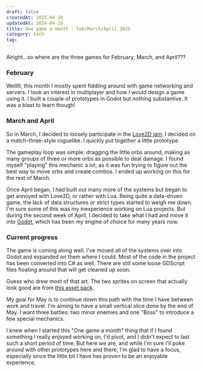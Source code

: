```yaml
---
draft: false 
createdAt: 2025-04-28
updatedAt: 2024-04-28
title: One game a month - Feb/March/April 2025
category: tech
tag:
---
```



Alright...so where are the three games for February, March, and April???

### February

Welllll, this month I mostly spent fiddling around with game networking and servers. I took an interest in multiplayer and how I would design a game using it. I built a couple of prototypes in Godot but nothing substantive. It was a blast to learn though!

### March and April

So in March, I decided to loosely participate in the [Love2D jam](https://itch.io/jam/love2d-jam-2025). I decided on a match-three-style roguelike. I quickly put together a little prototype.

<BlogImage src={love2dPrototype} height="400" caption="Love2D prototype" />

The gameplay loop was simple: dragging the little orbs around, making as many groups of three or more orbs as possible to deal damage. I found myself "playing" this mechanic a lot, as it was fun trying to figure out the best way to move orbs and create combos. I ended up working on this for the rest of March.

Once April began, I had built out many more of the systems but began to get annoyed with Love2D, or rather with Lua. Being quite a data-driven game, the lack of data structures or strict types started to weigh me down. I'm sure some of this was my inexperience working on Lua projects. But during the second week of April, I decided to take what I had and move it into [Godot](https://godotengine.org/), which has been my engine of choice for many years now.

### Current progress

The game is coming along well. I've moved all of the systems over into Godot and expanded on them where I could. Most of the code in the project has been converted into C# as well. There are still some loose GDScript files floating around that will get cleaned up soon.

<BlogImage src={godotPrototype} height="400" caption="Godot prototype post migration" />

Guess who drew most of that art. The two sprites on screen that actually look good are from [this asset pack](https://itch.io/c/730621/heroic-collection).

My goal for May is to continue down this path with the time I have between work and travel. I'm aiming to have a small vertical slice done by the end of May. I want three battles: two minor enemies and one "Boss" to introduce a few special mechanics.

I knew when I started this "One game a month" thing that if I found something I really enjoyed working on, I'd pivot, and I didn't expect to last such a short period of time. But here we are, and while I'm sure I'll poke around with other prototypes here and there, I'm glad to have a focus, especially since the little bit I have has proven to be an enjoyable experience.